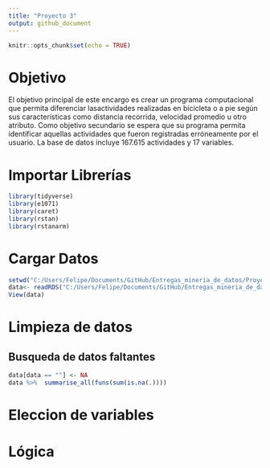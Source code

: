 ```yaml
---
title: "Proyecto 3"
output: github_document
---
```


```r
knitr::opts_chunk$set(echo = TRUE)
```

# Objetivo 

El objetivo principal de este encargo es crear un programa computacional que permita diferenciar lasactividades realizadas en bicicleta o a pie según sus características como distancia recorrida, velocidad  promedio u otro atributo. Como objetivo secundario se espera que su programa permita identificar aquellas actividades que fueron registradas erróneamente por el usuario. La base de datos incluye 167.615 actividades y 17 variables.

# Importar Librerías
```r
library(tidyverse)
library(e1071)
library(caret)
library(rstan)
library(rstanarm)
```

# Cargar Datos

```r
setwd("C:/Users/Felipe/Documents/GitHub/Entregas_mineria_de_datos/Proyecto 3")
data<- readRDS("C:/Users/Felipe/Documents/GitHub/Entregas_mineria_de_datos/Proyecto 3/endurance.rds")
View(data)
```

# Limpieza de  datos

## Busqueda de datos faltantes

```r
data[data == ""] <- NA
data %>%  summarise_all(funs(sum(is.na(.))))
```

# Eleccion de variables

# Lógica